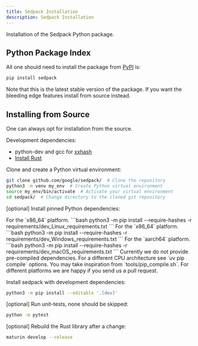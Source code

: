 ```yaml
---
title: Sedpack Installation
description: Sedpack Installation
---
```



Installation of the Sedpack Python package.

## Python Package Index

All one should need to install the package from
[PyPI](https://pypi.org/project/sedpack/) is:

```bash
pip install sedpack
```

Note that this is the latest stable version of the package.
If you want the bleeding edge features install from source instead.

## Installing from Source

One can always opt for installation from the source.

Development dependencies:

-   python-dev and gcc for [xxhash](https://pypi.org/project/xxhash/)
-   [Install Rust](https://www.rust-lang.org/tools/install)

Clone and create a Python virtual environment:

```bash
git clone github.com/google/sedpack/  # Clone the repository
python3 -m venv my_env  # Create Python virtual environment
source my_env/bin/activate  # Activate your virtual environment
cd sedpack/  # Change directory to the cloned git repository
```

[optional] Install pinned Python dependencies:

<Tabs syncKey="os_type">

  <TabItem label="Linux">
    For the `x86_64` platform.
    ```bash
    python3 -m pip install --require-hashes -r requirements/dev_Linux_requirements.txt
    ```
  </TabItem>

  <TabItem label="Windows">
    For the `x86_64` platform.
    ```bash
    python3 -m pip install --require-hashes -r requirements/dev_Windows_requirements.txt
    ```
  </TabItem>

  <TabItem label="macOS">
    For the `aarch64` platform.
    ```bash
    python3 -m pip install --require-hashes -r requirements/dev_macOS_requirements.txt
    ```
  </TabItem>


  <TabItem label="Different architectures and platforms">
    Currently we do not provide pre-compiled dependencies. For a different CPU
    architecture see `uv pip compile` options. You may take inspiration from
    `tools/pip_compile.sh`. For different platforms we are happy if you send
    us a pull request.
  </TabItem>

</Tabs>

Install sedpack with development dependencies:

```bash
python3 -m pip install --editable '.[dev]'
```

[optional] Run unit-tests, none should be skipped:

```bash
python -m pytest
```

[optional] Rebuild the Rust library after a change:

```bash
maturin develop --release
```
